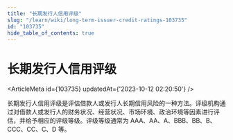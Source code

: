 ```yaml
---
title: "长期发行人信用评级"
slug: "/learn/wiki/long-term-issuer-credit-ratings-103735"
id: "103735"
hide_table_of_contents: true
---
```



# 长期发行人信用评级

<ArticleMeta id={103735} updatedAt={'2023-10-12 02:20:50'} />
<div className='border-solid border-b border-t-0 my-4 border-[var(--ifm-color-gray-300)]' />

长期发行人信用评级是评估借款人或发行人长期信用风险的一种方法。评级机构通过对借款人或发行人的财务状况、经营状况、市场环境、政治环境等因素进行评估，并给予相应的评级等级。评级等级通常为 AAA、AA、A、BBB、BB、B、CCC、CC、C、D 等。
